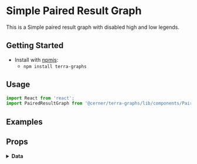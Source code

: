 
# Simple Paired Result Graph

This is a Simple paired result graph with disabled high and low legends.

## Getting Started

- Install with [npmjs](https://www.npmjs.com):
  - `npm install terra-graphs`

## Usage

```jsx
import React from 'react';
import PairedResultGraph from '@cerner/terra-graphs/lib/components/PairedResult/PairedResultGraph';
```

## Examples
<PairedResultGraph />

## Props
<PropsTable />

<details>
<summary style={{fontSize: 24 }}>
<b>Data</b>
</summary>

### Graph Config object
<GraphConfig />

### Data object
<DataObject />
</details>
